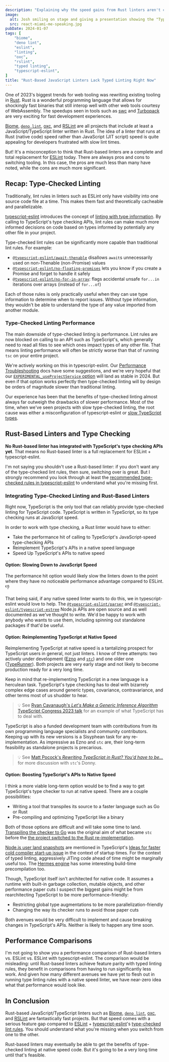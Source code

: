 ```yaml
---
description: "Explaining why the speed gains from Rust linters aren't comparable to the full feature set of typescript-eslint."
image:
  alt: Josh smiling on stage and giving a presentation showing the "Type Checking React (v2)" from the linked slides.
  src: react-miami-me-speaking.jpg
pubDate: 2024-01-07
tags: [
	"biome",
	"deno lint",
	"eslint",
	"linting",
	"oxc",
	"rslint",
	"typed linting",
	"typescript-eslint",
]
title: "Rust-Based JavaScript Linters Lack Typed Linting Right Now"
---
```


One of 2023's biggest trends for web tooling was rewriting existing tooling in [Rust](https://www.rust-lang.org).
Rust is a wonderful programming language that allows for shockingly fast binaries that still interop well with other web tools courtesy of WebAssembly.
The speedups seen in tools such as [swc](https://swc.rs) and [Turbopack](https://turbo.build/pack) are very exciting for fast development experiences.

[Biome](https://biomejs.dev), [`deno lint`](https://lint.deno.land), [oxc](https://github.com/oxc-project/oxc), and [RSLint](https://rslint.org) are all projects that include at least a JavaScript/TypeScript linter written in Rust.
The idea of a linter that runs at Rust (native code) speed rather than JavaScript (JIT script) speed is quite appealing for developers frustrated with slow lint times.

But!
It's a misconception to think that Rust-based linters are a complete and total replacement for [ESLint](https://eslint.org) today.
There are always pros and cons to switching tooling.
In this case, the pros are much less than many have noted, while the cons are much more significant.

## Recap: Type-Checked Linting

Traditionally, lint rules in linters such as ESLint only have visibility into one source code file at a time.
This makes them fast and theoretically cacheable and parallelizable.

[typescript-eslint](https://typescript-eslint.io) introduces the concept of [linting with type information](https://typescript-eslint.io/linting/typed-linting).
By calling to TypeScript's type checking APIs, lint rules can make much more informed decisions on code based on types informed by potentially any other file in your project.

Type-checked lint rules can be significantly more capable than traditional lint rules.
For example:

- [`@typescript-eslint/await-thenable`](https://typescript-eslint.io/rules/await-thenable) disallows `await`s unnecessarily used on non-Thenable (non-Promise) values
- [`@typescript-eslint/no-floating-promises`](https://typescript-eslint.io/rules/no-floating-promises) lets you know if you create a Promise and forget to handle it safely
- [`@typescript-eslint/no-for-in-array`](https://typescript-eslint.io/rules/no-for-in-array): flags accidental unsafe `for...in` iterations over arrays (instead of `for...of`)

Each of those rules is only practically useful when they can use type information to determine when to report issues.
Without type information, they wouldn't be able to understand the type of any value imported from another module.

### Type-Checked Linting Performance

The main downside of type-checked linting is performance.
Lint rules are now blocked on calling to an API such as TypeScript's, which generally need to read all files to see which ones impact types of any other file.
That means linting performance will often be strictly worse than that of running `tsc` on your entire project.

We're actively working on this in typescript-eslint.
Our [Performance Troubleshooting](https://typescript-eslint.io/linting/troubleshooting/performance-troubleshooting) docs have some suggestions, and we're very hopeful that our [`EXPERIMENTAL_useProjectService` option](https://typescript-eslint.io/packages/parser/#experimental_useprojectservice) will land as stable in 2024.
But even if that option works perfectly then type-checked linting will by design be orders of magnitude slower than traditional linting.

Our experience has been that the benefits of type-checked linting almost always far outweigh the drawbacks of slower performance.
Most of the time, when we've seen projects with slow type-checked linting, the root cause was either a misconfiguration of typescript-eslint or [slow TypeScript types](https://github.com/microsoft/TypeScript/wiki/Performance).

## Rust-Based Linters and Type Checking

**No Rust-based linter has integrated with TypeScript's type checking APIs yet**.
That means no Rust-based linter is a full replacement for ESLint + typescript-eslint.

I'm not saying you shouldn't use a Rust-based linter: if you don't want any of the type-checked lint rules, then sure, switching over is great.
But I strongly recommend you look through at least the [recommended type-checked rules in typescript-eslint](https://typescript-eslint.io/rules/?=recommended-typeInformation) to understand what you're missing first.

### Integrating Type-Checked Linting and Rust-Based Linters

Right now, TypeScript is the only tool that can reliably provide type-checked linting for TypeScript code.
TypeScript is written in TypeScript, so its type checking runs at JavaScript speed.

In order to work with type checking, a Rust linter would have to either:

- Take the performance hit of calling to TypeScript's JavaScript-speed type-checking APIs
- Reimplement TypeScript's APIs in a native speed language
- Speed Up TypeScript's APIs to native speed

#### Option: Slowing Down to JavaScript Speed

The performance hit option would likely slow the linters down to the point where they have no noticeable performance advantage compared to ESLint.
👎

That being said, if any native speed linter wants to do this, we in typescript-eslint would love to help.
The [`@typescript-eslint/parser`](https://typescript-eslint.io/packages/parser) and [`@typescript-eslint/typescript-estree`](https://typescript-eslint.io/packages/typescript-estree) Node.js APIs are open source and as well documented as we've thought to write.
We'd be happy to work with anybody who wants to use them, including spinning out standalone packages if that'd be useful.

#### Option: Reimplementing TypeScript at Native Speed

Reimplementing TypeScript at native speed is a tantalizing prospect for TypeScript users in general, not just linters.
I know of three attempts: two actively under development ([Ezno](https://github.com/kaleidawave/ezno) and [`stc`](https://stc.dudy.dev)) and one older one ([TypeRunner](https://github.com/marcj/TypeRunner)).
Both projects are very early stage and not likely to become production ready for a very long time.

Keep in mind that re-implementing TypeScript in a new language is a herculean task.
TypeScript's type checking has to deal with bizarrely complex edge cases around generic types, covariance, contravariance, and other terms most of us shudder to hear.

> 💡 See [Ryan Cavanaugh's _Let's Make a Generic Inference Algorithm_ TypeScript Congress 2023 talk](https://portal.gitnation.org/contents/lets-make-a-generic-inference-algorithm) for an example of what TypeScript has to deal with.

TypeScript is also a funded development team with contributions from its own programming language specialists and community contributors.
Keeping up with its new versions is a Sisyphean task for any re-implementation.
As impressive as Ezno and `stc` are, their long-term feasibility as standalone projects is precarious.

> 💡 See [Matt Pocock's _Rewriting TypeScript in Rust? You'd have to be..._](https://www.totaltypescript.com/rewriting-typescript-in-rust) for more discussion with `stc`'s Donny.

#### Option: Boosting TypeScript's APIs to Native Speed

I think a more viable long-term option would be to find a way to get TypeScript's type checker to run at native speed.
There are a couple possibilities:

- Writing a tool that transpiles its source to a faster language such as Go or Rust
- Pre-compiling and optimizing TypeScript like a binary

Both of those options are difficult and will take some time to land.
[Transpiling the checker to Go](https://kdy1.dev/2022-1-26-porting-tsc-to-go) was the original aim of what became `stc` before the [the project switched to the Rust re-implementation](https://kdy1.dev/2022-10-27-open-sourcing-stc#heading-ill-switch-back-to-the-rust-version).

[Node.js user land snapshots](https://nodejs.org/en/blog/release/v18.8.0#bootstrap-implement-run-time-user-land-snapshots-via---build-snapshot-and---snapshot-blob) are mentioned in TypeScript's [Ideas for faster cold compiler start-up issue](https://github.com/microsoft/TypeScript/issues/25658) in the context of startup times.
For the context of typed linting, aggressively JITing code ahead of time might be marginally useful too.
The [Hermes engine](https://hermesengine.dev) has some interesting build-time precompilation too.

Though, TypeScript itself isn't architected for native code.
It assumes a runtime with built-in garbage collection, mutable objects, and other performance paper cuts
I suspect the biggest gains might be from rearchitecting TypeScript to be more performance-friendly:

- Restricting global type augmentations to be more parallelization-friendly
- Changing the way its checker runs to avoid those paper cuts

Both avenues would be very difficult to implement and cause breaking changes in TypeScript's APIs.
Neither is likely to happen any time soon.

## Performance Comparisons

I'm not going to show you a performance comparison of Rust-based linters vs. ESLint vs. ESLint with typescript-eslint.
The comparison would be misleading: until Rust-based linters achieve feature parity with typed linting rules, they benefit in comparisons from having to run significantly less work.
And given how many different avenues we have yet to flesh out in running type linting rules with a native speed linter, we have near-zero idea what that performance would look like.

## In Conclusion

Rust-based JavaScript/TypeScript linters such as [Biome](https://biomejs.dev), [`deno lint`](https://lint.deno.land), [oxc](https://github.com/oxc-project/oxc), and [RSLint](https://rslint.org) are fantastically fast projects.
But that speed comes with a serious feature gap compared to [ESLint](https://eslint.org) + [typescript-eslint](https://typescript-eslint.io)'s [type-checked lint rules](https://typescript-eslint.io/linting/typed-linting).
You should understand what you're missing when you switch from one to the other.

Rust-based linters may eventually be able to get the benefits of type-checked linting at native speed code.
But it's going to be a very long time until that's feasible.
